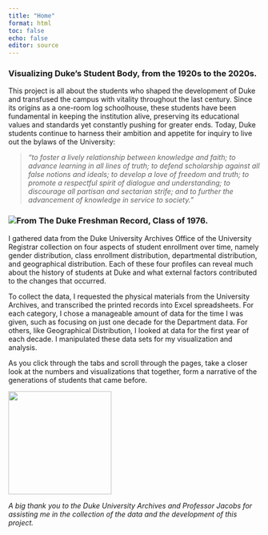 ```yaml
---
title: "Home"
format: html
toc: false
echo: false
editor: source
---
```


### Visualizing Duke's Student Body, from the 1920s to the 2020s.

This project is all about the students who shaped the development of Duke and transfused the campus with vitality throughout the last century. Since its origins as a one-room log schoolhouse, these students have been fundamental in keeping the institution alive, preserving its educational values and standards yet constantly pushing for greater ends. Today, Duke students continue to harness their ambition and appetite for inquiry to live out the bylaws of the University:

> *"to foster a lively relationship between knowledge and faith; to advance learning in all lines of truth; to defend scholarship against all false notions and ideals; to develop a love of freedom and truth; to promote a respectful spirit of dialogue and understanding; to discourage all partisan and sectarian strife; and to further the advancement of knowledge in service to society."*

### ![From The Duke Freshman Record, Class of 1976.](images/dul1.ark__13960_t4fn2c63x-seq_11.jpg)

I gathered data from the Duke University Archives Office of the University Registrar collection on four aspects of student enrollment over time, namely gender distribution, class enrollment distribution, departmental distribution, and geographical distribution. Each of these four profiles can reveal much about the history of students at Duke and what external factors contributed to the changes that occurred.

To collect the data, I requested the physical materials from the University Archives, and transcribed the printed records into Excel spreadsheets. For each category, I chose a manageable amount of data for the time I was given, such as focusing on just one decade for the Department data. For others, like Geographical Distribution, I looked at data for the first year of each decade. I manipulated these data sets for my visualization and analysis.

As you click through the tabs and scroll through the pages, take a closer look at the numbers and visualizations that together, form a narrative of the generations of students that came before.

![](images/chapel.webp){fig-align="center" width="206"}

*A big thank you to the Duke University Archives and Professor Jacobs for assisting me in the collection of the data and the development of this project.*
